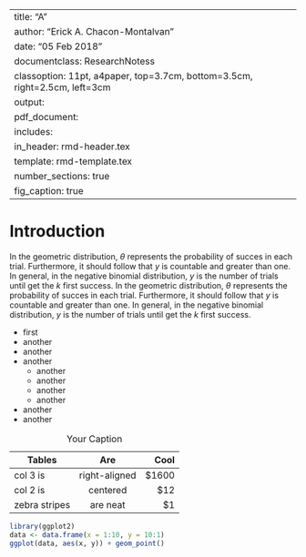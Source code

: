 
---
title: "A"
author: "Erick A. Chacon-Montalvan"
date: "05 Feb 2018"
documentclass: ResearchNotess
classoption: 11pt, a4paper, top=3.7cm, bottom=3.5cm, right=2.5cm, left=3cm
output:
  pdf_document:
    includes:
      in_header: rmd-header.tex
    template: rmd-template.tex
    number_sections: true
    fig_caption: true
---

<!-- geometry: top=4.7cm, bottom=3.5cm, right=2.5cm, left=3cm -->


# Introduction

In the geometric distribution, $\theta$ represents the probability of succes in each trial. Furthermore, it should follow that $y$ is countable and greater than one. In general, in the negative binomial distribution, $y$ is the number of trials until get the $k$ first success.
In the geometric distribution, $\theta$ represents the probability of succes in each trial. Furthermore, it should follow that $y$ is countable and greater than one. In general, in the negative binomial distribution, $y$ is the number of trials until get the $k$ first success.

- first
- another
- another
- another
    - another
    - another
    - another
    - another
- another
- another

\begin{sframe}{box_color}
  \textbf{Statement}:\\
\begin{equation}
  \label{eq:bla}
~~p(y>r|\theta)=(1-\theta)^r,
\end{equation}
where $r = 1,2,...$
\end{sframe}

\begin{sframe}{white}
\textbf{Proof}:
\[p(y>r|\theta)=1-p(y\leq r|\theta)\]

\[p(y>r|\theta)=1-\sum\limits_{k=1}^{r}(1-\theta)^{k-1}\theta\]

\[p(y>r|\theta)=1-\theta\sum\limits_{k=1}^{r}(1-\theta)^{k-1}\]
\[p(y>r|\theta)=1-\theta\bigg[\frac{1-(1-\theta)^r}{1-(1-\theta)}\bigg]\]
\[p(y>r|\theta)=1-\theta\bigg[\frac{1-(1-\theta)^r}{\theta}\bigg]\]
\[p(y>r|\theta)=1-[1-(1-\theta)^r]=(1-\theta)^r\fp\]
\end{sframe}

| Tables        | Are           | Cool  |
| ------------- |:-------------:| -----:|
| col 3 is      | right-aligned | $1600 |
| col 2 is      | centered      |   $12 |
| zebra stripes | are neat      |    $1 |

Table: Your Caption


```r
library(ggplot2)
data <- data.frame(x = 1:10, y = 10:1)
ggplot(data, aes(x, y)) + geom_point()
```
